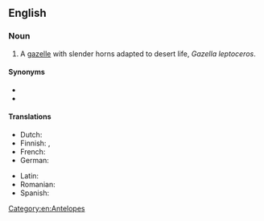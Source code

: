 ==English==
{{wikipedia}}

===Noun===
{{en-noun|head=[[slender]]-[[horned]] [[gazelle]]}}

# A [[gazelle]] with slender horns adapted to desert life, ''Gazella leptoceros''.

====Synonyms====
* {{l|en|rhim gazelle}}
* {{l|en|sand gazelle}}

====Translations====
{{trans-top|''Gazella leptoceros''}}
* Dutch: {{t|nl|duingazelle|m}}
* Finnish: {{t|fi|valkogaselli}}, {{t|fi|saharangaselli}}
* French: {{t|fr|gazelle leptocère}}
* German: {{t|de|Dünengazelle|f}}
{{trans-mid}}
* Latin: {{t|la|Gazella leptoceros}}
* Romanian: {{t|ro|gazelă leptoceră|f}}
* Spanish: {{t|es|gacela blanca|f}}
{{trans-bottom}}

[[Category:en:Antelopes]]